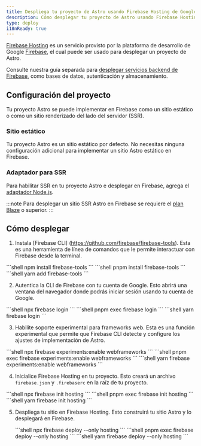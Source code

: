 ```yaml
---
title: Despliega tu proyecto de Astro usando Firebase Hosting de Google
description: Cómo desplegar tu proyecto de Astro usando Firebase Hosting de Google.
type: deploy
i18nReady: true
---
```


[Firebase Hosting](https://firebase.google.com/products/hosting) es un servicio provisto por la plataforma de desarrollo de Google [Firebase](https://firebase.google.com/), el cual puede ser usado para desplegar un proyecto de Astro.

Consulte nuestra guía separada para [desplegar servicios backend de Firebase](/es/guides/backend/google-firebase/), como bases de datos, autenticación y almacenamiento.

## Configuración del proyecto

Tu proyecto Astro se puede implementar en Firebase como un sitio estático o como un sitio renderizado del lado del servidor (SSR).

### Sitio estático

Tu proyecto Astro es un sitio estático por defecto. No necesitas ninguna configuración adicional para implementar un sitio Astro estático en Firebase.

### Adaptador para SSR

Para habilitar SSR en tu proyecto Astro e desplegar en Firebase, agrega el [adaptador Node.js](/es/guides/integrations-guide/node/).

:::note
Para desplegar un sitio SSR Astro en Firebase se requiere el [plan Blaze](https://firebase.google.com/pricing) o superior.
:::

## Cómo desplegar

1. Instala [Firebase CLI] (https://github.com/firebase/firebase-tools). Esta es una herramienta de línea de comandos que le permite interactuar con Firebase desde la terminal.

  <PackageManagerTabs>
    <Fragment slot="npm">
    ```shell
    npm install firebase-tools
    ```
    </Fragment>
    <Fragment slot="pnpm">
    ```shell
    pnpm install firebase-tools
    ```
    </Fragment>
    <Fragment slot="yarn">
    ```shell
    yarn add firebase-tools
    ```
    </Fragment>
  </PackageManagerTabs>

2. Autentica la CLI de Firebase con tu cuenta de Google. Esto abrirá una ventana del navegador donde podrás iniciar sesión usando tu cuenta de Google.

  <PackageManagerTabs>
    <Fragment slot="npm">
    ```shell
    npx firebase login
    ```
    </Fragment>
    <Fragment slot="pnpm">
    ```shell
    pnpm exec firebase login
    ```
    </Fragment>
    <Fragment slot="yarn">
    ```shell
    yarn firebase login
    ```
    </Fragment>
  </PackageManagerTabs>

3. Habilite soporte experimental para frameworks web. Esta es una función experimental que permite que Firebase CLI detecte y configure los ajustes de implementación de Astro.

 <PackageManagerTabs>
    <Fragment slot="npm">
    ```shell
    npx firebase experiments:enable webframeworks
    ```
    </Fragment>
    <Fragment slot="pnpm">
    ```shell
    pnpm exec firebase experiments:enable webframeworks
    ```
    </Fragment>
    <Fragment slot="yarn">
    ```shell
    yarn firebase experiments:enable webframeworks
    ```
    </Fragment>
  </PackageManagerTabs>

4. Inicialice Firebase Hosting en tu proyecto. Esto creará un archivo `firebase.json` y `.firebaserc` en la raíz de tu proyecto.

  <PackageManagerTabs>
    <Fragment slot="npm">
    ```shell
    npx firebase init hosting
    ```
    </Fragment>
    <Fragment slot="pnpm">
    ```shell
    pnpm exec firebase init hosting
    ```
    </Fragment>
    <Fragment slot="yarn">
    ```shell
    yarn firebase init hosting
    ```
    </Fragment>
  </PackageManagerTabs>

5. Despliega tu sitio en Firebase Hosting. Esto construirá tu sitio Astro y lo desplegará en Firebase.

   <PackageManagerTabs>
    <Fragment slot="npm">
    ```shell
    npx firebase deploy --only hosting
    ```
    </Fragment>
    <Fragment slot="pnpm">
    ```shell
    pnpm exec firebase deploy --only hosting
    ```
    </Fragment>
    <Fragment slot="yarn">
    ```shell
    yarn firebase deploy --only hosting
    ```
    </Fragment>
  </PackageManagerTabs>
